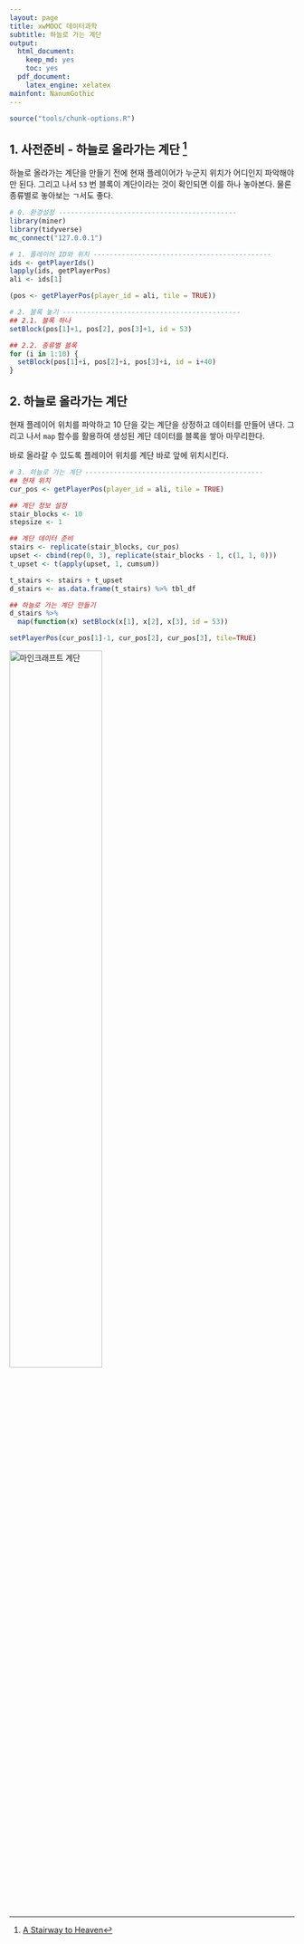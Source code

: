 ```yaml
---
layout: page
title: xwMOOC 데이터과학
subtitle: 하늘로 가는 계단
output:
  html_document: 
    keep_md: yes
    toc: yes
  pdf_document:
    latex_engine: xelatex
mainfont: NanumGothic
---
```



```r
source("tools/chunk-options.R") 
```

## 1. 사전준비 - 하늘로 올라가는 계단 [^minecraft-stairs]

[^minecraft-stairs]: [A Stairway to Heaven](https://ropenscilabs.github.io/miner_book/a-stairway-to-heaven.html)

하늘로 올라가는 계단을 만들기 전에 현재 플레이어가 누군지 위치가 어디인지 파악해야만 된다.
그리고 나서 `53` 번 블록이 계단이라는 것이 확인되면 이를 하나 놓아본다.
물론 종류별로 놓아보는 ㄱ서도 좋다.

``` r
# 0. 환경설정 --------------------------------------------
library(miner)
library(tidyverse)
mc_connect("127.0.0.1")

# 1. 플레이어 ID와 위치 --------------------------------------------
ids <- getPlayerIds()
lapply(ids, getPlayerPos)
ali <- ids[1]

(pos <- getPlayerPos(player_id = ali, tile = TRUE))

# 2. 블록 놓기 --------------------------------------------
## 2.1. 블록 하나 
setBlock(pos[1]+1, pos[2], pos[3]+1, id = 53)

## 2.2. 종류별 블록
for (i in 1:10) {
  setBlock(pos[1]+i, pos[2]+i, pos[3]+i, id = i+40)
}
```

## 2. 하늘로 올라가는 계단

현재 플레이어 위치를 파악하고 10 단을 갖는 계단을 상정하고 데이터를 만들어 낸다.
그리고 나서 `map` 함수를 활용하여 생성된 계단 데이터를 블록을 쌓아 마무리한다.

바로 올라갈 수 있도록 플레이어 위치를 계단 바로 앞에 위치시킨다.

``` r
# 3. 하늘로 가는 계단 --------------------------------------------
## 현재 위치
cur_pos <- getPlayerPos(player_id = ali, tile = TRUE)

## 계단 정보 설정
stair_blocks <- 10
stepsize <- 1

## 계단 데이터 준비
stairs <- replicate(stair_blocks, cur_pos)
upset <- cbind(rep(0, 3), replicate(stair_blocks - 1, c(1, 1, 0)))
t_upset <- t(apply(upset, 1, cumsum))

t_stairs <- stairs + t_upset
d_stairs <- as.data.frame(t_stairs) %>% tbl_df

## 하늘로 가는 계단 만들기
d_stairs %>% 
  map(function(x) setBlock(x[1], x[2], x[3], id = 53))

setPlayerPos(cur_pos[1]-1, cur_pos[2], cur_pos[3], tile=TRUE)
```

<img src="fig/minecraft-stairs.png" alt="마인크래프트 계단" width="57%" />